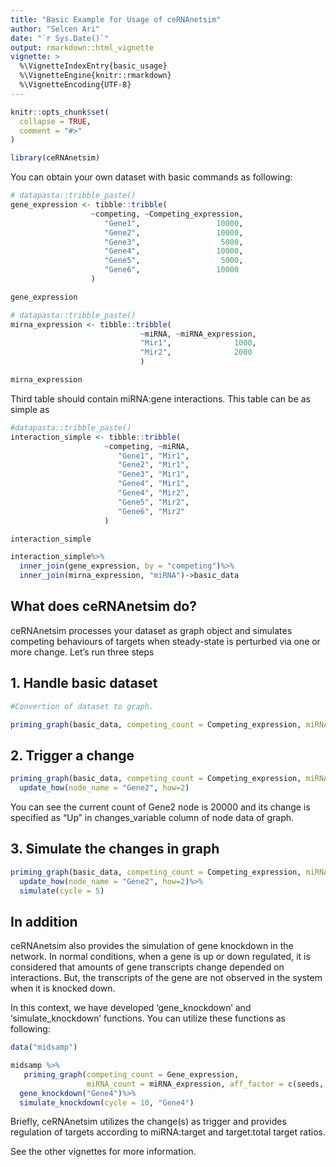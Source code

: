 ```yaml
---
title: "Basic Example for Usage of ceRNAnetsim"
author: "Selcen Ari"
date: "`r Sys.Date()`"
output: rmarkdown::html_vignette
vignette: >
  %\VignetteIndexEntry{basic_usage}
  %\VignetteEngine{knitr::rmarkdown}
  %\VignetteEncoding{UTF-8}
---
```


```r
knitr::opts_chunk$set(
  collapse = TRUE,
  comment = "#>"
)
```

```r
library(ceRNAnetsim)
```

You can obtain your own dataset with basic commands as following:

```r
# datapasta::tribble_paste()
gene_expression <- tibble::tribble(
                  ~competing, ~Competing_expression,
                     "Gene1",                 10000,
                     "Gene2",                 10000,
                     "Gene3",                  5000,
                     "Gene4",                 10000,
                     "Gene5",                  5000,
                     "Gene6",                 10000
                  )
```

```r
gene_expression
```

```r
# datapasta::tribble_paste()
mirna_expression <- tibble::tribble(
                             ~miRNA, ~miRNA_expression,
                             "Mir1",              1000,
                             "Mir2",              2000
                             )
```

```r
mirna_expression
```

Third table should contain miRNA:gene interactions. This table can be as simple as

```r
#datapasta::tribble_paste()
interaction_simple <- tibble::tribble(
                     ~competing, ~miRNA,
                        "Gene1", "Mir1",
                        "Gene2", "Mir1",
                        "Gene3", "Mir1",
                        "Gene4", "Mir1",
                        "Gene4", "Mir2",
                        "Gene5", "Mir2",
                        "Gene6", "Mir2"
                     )
```


```r
interaction_simple
```

```r
interaction_simple%>%
  inner_join(gene_expression, by = "competing")%>%
  inner_join(mirna_expression, "miRNA")->basic_data
```

## What does ceRNAnetsim do?

ceRNAnetsim processes your dataset as graph object and simulates competing behaviours of targets when steady-state is perturbed via one or more change. Let's run three steps

## 1. Handle basic dataset

```r
#Convertion of dataset to graph.

priming_graph(basic_data, competing_count = Competing_expression, miRNA_count =miRNA_expression)
```

## 2. Trigger a change

```r

priming_graph(basic_data, competing_count = Competing_expression, miRNA_count =miRNA_expression)%>%
  update_how(node_name = "Gene2", how=2)

```

You can see the current count of Gene2 node is 20000 and its change is specified as "Up" in changes_variable column of node data of graph.

## 3. Simulate the changes in graph

```r

priming_graph(basic_data, competing_count = Competing_expression, miRNA_count =miRNA_expression)%>%
  update_how(node_name = "Gene2", how=2)%>%
  simulate(cycle = 5)

```

## In addition

ceRNAnetsim also provides the simulation of gene knockdown in the network. In normal conditions, when a gene is up or down regulated, it is considered that amounts of gene transcripts change depended on interactions. But, the transcripts of the gene are not observed in the system when it is knocked down.

In this context, we have developed 'gene_knockdown' and 'simulate_knockdown' functions. You can utilize these functions as following:

```r
data("midsamp")

midsamp %>%
   priming_graph(competing_count = Gene_expression, 
                 miRNA_count = miRNA_expression, aff_factor = c(seeds, Energy), deg_factor = targeting_region)%>%
  gene_knockdown("Gene4")%>%
  simulate_knockdown(cycle = 10, "Gene4")


```

Briefly, ceRNAnetsim utilizes the change(s) as trigger and provides regulation of targets according to miRNA:target and target:total target ratios. 

See the other vignettes for more information.

